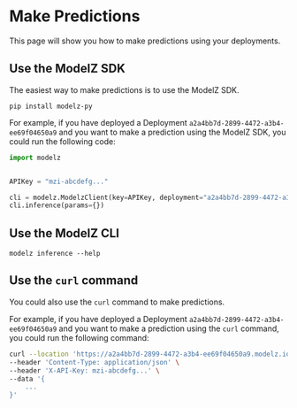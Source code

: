 # Make Predictions

This page will show you how to make predictions using your deployments.

## Use the ModelZ SDK

The easiest way to make predictions is to use the ModelZ SDK.

```shell copy
pip install modelz-py
```

For example, if you have deployed a Deployment `a2a4bb7d-2899-4472-a3b4-ee69f04650a9` and you want to make a prediction using the ModelZ SDK, you could run the following code:

``` python copy
import modelz


APIKey = "mzi-abcdefg..."

cli = modelz.ModelzClient(key=APIKey, deployment="a2a4bb7d-2899-4472-a3b4-ee69f04650a9", timeout=10)
cli.inference(params={})
```

## Use the ModelZ CLI

```shell copy
modelz inference --help
```

## Use the `curl` command

You could also use the `curl` command to make predictions.

For example, if you have deployed a Deployment `a2a4bb7d-2899-4472-a3b4-ee69f04650a9` and you want to make a prediction using the `curl` command, you could run the following command:

```bash copy
curl --location 'https://a2a4bb7d-2899-4472-a3b4-ee69f04650a9.modelz.io/inference' \
--header 'Content-Type: application/json' \
--header 'X-API-Key: mzi-abcdefg...' \
--data '{
    ...
}'
```
